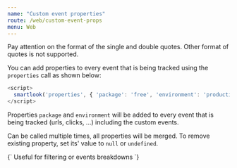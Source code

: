 ```yaml
---
name: "Custom event properties"
route: /web/custom-event-props
menu: Web
---
```



Pay attention on the format of the single and double quotes. Other format of quotes is not supported.

You can add properties to every event that is being tracked using the `properties` call as shown below:

```js
<script>
  smartlook('properties', { 'package': 'free', 'environment': 'production' });
</script>
```

Properties `package` and `environment` will be added to every event that is being tracked (urls, clicks, ...) including the custom events.

Can be called multiple times, all properties will be merged.
To remove existing property, set its' value to `null` or `undefined`.

<TextBlock kind="important">
{`
Useful for filtering or events breakdowns
`}
</TextBlock>
